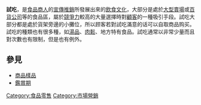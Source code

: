 {{NoteTA
|T=zh-hans:试吃;zh-hk:試食;zh-tw:試吃;
|1=zh-hans:试吃;zh-hk:試食;zh-tw:試吃;
}}
{{多個問題|
{{disputed|time=2012-01-16T03:49:42+00:00}}
{{globalize|time=2012-01-16T03:49:42+00:00}}
{{unreferenced|time=2012-01-16T03:48:33+00:00}}
}}
'''試吃'''，是[[食品|食品]][[商人|商人]]的[[宣傳|宣傳]][[推銷|推銷]]所發展出來的[[飲食文化|飲食文化]]，大部分是處於[[量販店|大型賣場]]或[[百貨公司|百貨公司]]等的食品區，屬於[[競爭力|競爭力]]較高的大量選擇時對[[顧客|顧客]]的一種吸引手段。試吃大部分都是處於貨架旁邊的小攤位，所以顾客若對試吃滿意的话可以自取商品购买。試吃的種類也有很多種，如[[汤|湯品]]、[[肉鬆|肉鬆]]、地方特有食品。試吃通常以非常少量而且對次數也有限制，但是也有例外。

==參見==
* [[商品樣品|商品樣品]]
* [[鑑賞期|鑑賞期]]

{{商業小作品}}
[[Category:食品零售|Category:食品零售]]
[[Category:市場營銷|Category:市場營銷]]